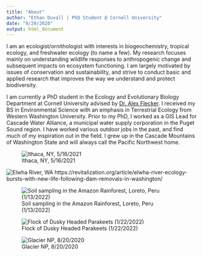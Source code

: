 ```yaml
---
title: "About"
author: "Ethan Duvall | PhD Student @ Cornell University"
date: "9/29/2020"
output: html_document
---
```


I am an ecologist/ornithologist with interests in biogeochemistry, tropical ecology, and freshwater ecology (to name a few). My research focuses mainly on understanding wildlife responses to anthropogenic change and subsequent impacts on ecosystem functioning. I am largely motivated by issues of conservation and sustainability, and strive to conduct basic and applied research that improves the way we understand and protect biodiversity.

I am currently a PhD student in the Ecology and Evolutionary Biology Department at Cornell University advised by [Dr. Alex Flecker](https://fleckerlab.weebly.com/). I received my BS in Environmental Science with an emphasis in Terrestrial Ecology from Western Washington University. Prior to my PhD, I worked as a GIS Lead for Cascade Water Alliance, a municipal water supply corporation in the Puget Sound region. I have worked various outdoor jobs in the past, and find much of my inspiration out in the field. I grew up in the Cascade Mountains of Washington State and will always call the Pacific Northwest home.

![Ithaca, NY, 5/16/2021](C:\Users\ethan\OneDrive\Documents\Github\Repos\website\images\canoe1.jpg)

![Elwha River, WA](https://revitalization.org/wp-content/uploads/2016/02/Elwha_Salmon-1050x700.jpg)
https://revitalization.org/article/elwha-river-ecology-bursts-with-new-life-following-dam-removals-in-washington/

![Soil sampling in the Amazon Rainforest, Loreto, Peru (1/13/2022) ](C:\Users\ethan\OneDrive\Documents\Github\Repos\website\images\soil_samp.jpg)


![Flock of Dusky Headed Parakeets (1/22/2022)](C:\Users\ethan\OneDrive\Documents\Github\Repos\website\images\parakeets.jpg)

![Glacier NP, 8/20/2020](C:\Users\ethan\OneDrive\Documents\Github\Repos\website\images\ethan_glacier.jpg)